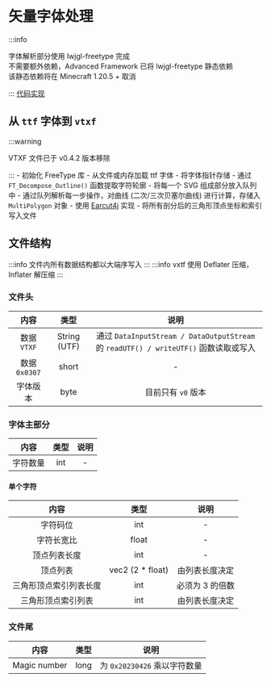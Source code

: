 
# 矢量字体处理
:::info

字体解析部分使用 lwjgl-freetype 完成<br/>
不需要额外依赖，Advanced Framework 已将 lwjgl-freetype 静态依赖<br/>
该静态依赖将在 Minecraft 1.20.5 + 取消<br/>

:::
[代码实现](https://github.com/PrimogemStudio/Advanced-Framework/tree/main/fontengine/src/main/java/com/primogemstudio/advancedfmk/ftwrap)
## 从 ```ttf``` 字体到 ```vtxf```

:::warning

VTXF 文件已于 v0.4.2 版本移除<br/>

:::
<Tabs>
  <TabItem value="step1" label="解析字体" default>
    - 初始化 FreeType 库
    - 从文件或内存加载 ttf 字体
    - 将字体指针存储
  </TabItem>
  <TabItem value="step2" label="获取 SVG 路径">
    - 通过 ```FT_Decompose_Outline()``` 函数提取字符轮廓
    - 将每一个 SVG 组成部分放入队列中
  </TabItem>
  <TabItem value="step3" label="分离多边形">
    - 通过队列解析每一步操作，对曲线 (二次/三次贝塞尔曲线) 进行计算，存储入 ```MultiPolygon``` 对象
  </TabItem>
  <TabItem value="step4" label="三角剖分 (Earcut)">
    - 使用 [Earcut4j](https://github.com/earcut4j/earcut4j) 实现
  </TabItem>
  <TabItem value="step5" label="写入 vtxf 文件">
    - 将所有剖分后的三角形顶点坐标和索引写入文件
  </TabItem>
</Tabs>

## 文件结构
:::info
文件内所有数据结构都以大端序写入
:::
:::info
vxtf 使用 Deflater 压缩，Inflater 解压缩
:::
### 文件头
内容     | 类型 | 说明
:--------: | :-----: | :-----:
数据 ```VTXF``` | String (UTF) | 通过 ```DataInputStream / DataOutputStream``` 的 ```readUTF() / writeUTF()``` 函数读取或写入
数据 ```0x0307``` | short | -
字体版本 | byte | 目前只有 ```v0``` 版本
### 字体主部分
内容     | 类型 | 说明
:--------: | :-----: | :-----:
字符数量 | int | - 
#### 单个字符 <br/>
内容     | 类型 | 说明
:--------: | :-----: | :-----:
字符码位 | int | - 
字符长宽比 | float | -
顶点列表长度 | int | -
顶点列表 | vec2 (2 * float) | 由列表长度决定
三角形顶点索引列表长度 | int | 必须为 3 的倍数
三角形顶点索引列表 | int | 由列表长度决定
### 文件尾
内容     | 类型 | 说明
:--------: | :-----: | :-----:
Magic number | long | 为 ```0x20230426``` 乘以字符数量
